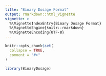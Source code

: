 ```yaml
---
title: "Binary Dosage Format"
output: rmarkdown::html_vignette
vignette: >
  %\VignetteIndexEntry{Binary Dosage Format}
  %\VignetteEngine{knitr::rmarkdown}
  %\VignetteEncoding{UTF-8}
---
```


```r
knitr::opts_chunk$set(
  collapse = TRUE,
  comment = "#>"
)
```

```r
library(BinaryDosage)
```
